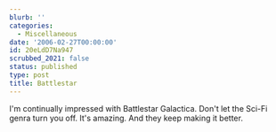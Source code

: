 ```yaml
---
blurb: ''
categories:
  - Miscellaneous
date: '2006-02-27T00:00:00'
id: 20eLdD7Na947
scrubbed_2021: false
status: published
type: post
title: Battlestar
---
```


I'm continually impressed with Battlestar Galactica. Don't let the
Sci-Fi genra turn you off. It's amazing. And they keep making it
better.
